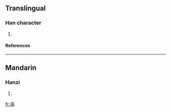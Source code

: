 ==Translingual==
===Han character===
{{Han char|rn=85|rad=水|as=10|sn=13|four=3614<sub>3</sub>|canj=水竹日十 (EHAJ)}}
# {{defn|Han|sort=水10}}
====References====
{{Han ref|kx=0643.241|dkj=18066|hdz=31701.040|uh=6EDC|ud=28380|bh=DE5C|bd=56924}}

----
==Mandarin==
===Hanzi===
{{cmn-hanzi|pin=[[gāo]] (gao1), [[háo]] (hao2), [[zè]] (ze4)|wg=kao<sup>1</sup>, hao<sup>2</sup>, tse<sup>4</sup>}}
# {{defn|Mandarin}}

[[fr:滜]]